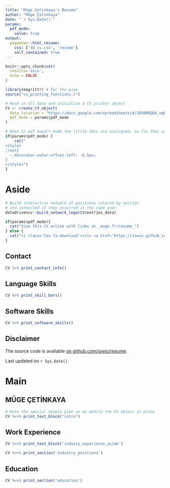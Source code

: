 ```yaml
---
title: "Müge Çetinkaya's Resume"
author: "Müge Çetinkaya"
date: "`r Sys.Date()`"
params:
  pdf_mode:
    value: true
output:
  pagedown::html_resume:
    css: ['dd_cv.css', 'resume']
    self_contained: true
---
```


```r
knitr::opts_chunk$set(
  results='asis', 
  echo = FALSE
)

library(magrittr) # For the pipe
source("cv_printing_functions.r")

# Read in all data and initialize a CV printer object
CV <- create_CV_object(
  data_location = "https://docs.google.com/spreadsheets/d/105QMOQQd_eqK5RtstHvk8k7o5gHwY3kshMQFbUrbZ1M",  
  pdf_mode = params$pdf_mode
)

```


```r
# When in pdf export mode the little dots are unaligned, so fix that with some conditional CSS.
if(params$pdf_mode) {
    cat("
<style>
:root{
  --decorator-outer-offset-left: -6.5px;
}
</style>")
}
```


Aside
================================================================================

```r
# Build interactive network of positions colored by section
# and connected if they occurred in the same year
datadrivencv::build_network_logo(CV$entries_data)
```


```r
if(params$pdf_mode){
  cat("View this CV online with links at _muge.fr/resume_")
} else {
  cat("<i class='fas fa-download'></i> <a href='https://iowio.github.io/resume/muge-cetinkaya.pdf'>Download PDF</a>")
}
```

Contact {#contact}
--------------------------------------------------------------------------------

```r
CV %>% print_contact_info()
```



Language Skills {#skills}
--------------------------------------------------------------------------------

```r
CV %>% print_skill_bars()
```

Software Skills {#softwareskills}
--------------------------------------------------------------------------------

```r
CV %>% print_software_skills()
```



Disclaimer {#disclaimer}
--------------------------------------------------------------------------------

The source code is available [on github.com/iowio/resume](https://github.com/iowio/resume).

Last updated on `r Sys.Date()`.



Main
================================================================================

MÜGE ÇETİNKAYA {#title}
--------------------------------------------------------------------------------

```r
# Note the special double pipe so we modify the CV object in place
CV %<>% print_text_block("intro") 
```


Work Experience {data-icon=suitcase}
--------------------------------------------------------------------------------

::: aside
```r
CV %<>% print_text_block('industy_experience_aside')
```
:::

```r
CV %<>% print_section('industry_positions')
```


Education {data-icon=graduation-cap data-concise=true}
--------------------------------------------------------------------------------

```r
CV %<>% print_section('education')
```